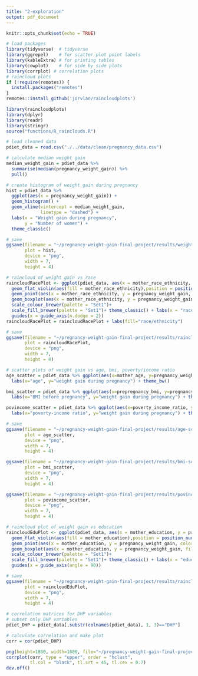 ```yaml
---
title: "2-exploration"
output: pdf_document
---
```


```r
knitr::opts_chunk$set(echo = TRUE)
```

```r
# load packages
library(tidyverse)  # tidyverse
library(ggrepel)    # for scatter plot point labels
library(kableExtra) # for printing tables
library(cowplot)    # for side by side plots
library(corrplot) # correlation plots
# raincloud plots
if (!require(remotes)) {
  install.packages("remotes")
}
remotes::install_github('jorvlan/raincloudplots')

library(raincloudplots)
library(dplyr)
library(readr)
library(stringr)
source("functions/R_rainclouds.R")
```

```r
# load cleaned data
pdiet_data = read.csv("./../data/clean/pregnancy_data.csv")
```

```r
# calculate median weight gain
median_weight_gain = pdiet_data %>%
  summarise(median(pregnancy_weight_gain)) %>%
  pull()

# create histogram of weight gain during pregnancy
hist = pdiet_data %>%
  ggplot(aes(x = pregnancy_weight_gain)) + 
  geom_histogram() +
  geom_vline(xintercept = median_weight_gain,
             linetype = "dashed") +
  labs(x = "Weight gain during pregnancy", 
       y = "Number of women") +
  theme_classic()

# save
ggsave(filename = "~/pregnancy-weight-gain-final-project/results/weight-gain-hist.png", 
       plot = hist, 
       device = "png", 
       width = 7, 
       height = 4)

```

```r
# raincloud of weight gain vs race
raincloudRacePlot <- ggplot(pdiet_data, aes(x = mother_race_ethnicity, y = pregnancy_weight_gain, fill = mother_race_ethnicity)) +
  geom_flat_violin(aes(fill = mother_race_ethnicity),position = position_nudge(x = .2, y = 0), adjust = 1.5, trim = FALSE, alpha = .5, colour = NA)+
  geom_point(aes(x = mother_race_ethnicity, y = pregnancy_weight_gain, color = mother_race_ethnicity),position = position_jitter(width = .15, height = 0), size = 1, shape = 20)+
  geom_boxplot(aes(x = mother_race_ethnicity, y = pregnancy_weight_gain, fill = mother_race_ethnicity),outlier.shape = NA, alpha = .5, width = .1, colour = "black")+
  scale_colour_brewer(palette = "Set1")+
  scale_fill_brewer(palette = "Set1")+ theme_classic() + labs(x = "race/ethnicity", y = "weight gain during pregnancy") + 
  guides(x = guide_axis(n.dodge = 2))
raincloudRacePlot = raincloudRacePlot + labs(fill="race/ethnicity")

# save
ggsave(filename = "~/pregnancy-weight-gain-final-project/results/raincloud-race.png", 
       plot = raincloudRacePlot, 
       device = "png", 
       width = 7, 
       height = 4)
```

```r
# scatter plots of weight gain vs age, bmi, poverty/income ratio
age_scatter = pdiet_data %>% ggplot(aes(x=mother_age, y=pregnancy_weight_gain)) + geom_point() +
  labs(x="age", y="weight gain during pregnancy") + theme_bw()

bmi_scatter = pdiet_data %>% ggplot(aes(x=prepregnancy_bmi, y=pregnancy_weight_gain)) + geom_point() +
  labs(x="BMI before pregnancy", y="weight gain during pregnancy") + theme_bw()

povincome_scatter = pdiet_data %>% ggplot(aes(x=poverty_income_ratio, y=pregnancy_weight_gain)) + geom_point() +
  labs(x="poverty-income ratio", y="weight gain during pregnancy") + theme_bw()

# save
ggsave(filename = "~/pregnancy-weight-gain-final-project/results/age-scatter.png", 
       plot = age_scatter, 
       device = "png", 
       width = 7, 
       height = 4)

ggsave(filename = "~/pregnancy-weight-gain-final-project/results/bmi-scatter.png", 
       plot = bmi_scatter, 
       device = "png", 
       width = 7, 
       height = 4)

ggsave(filename = "~/pregnancy-weight-gain-final-project/results/povincome-scatter.png", 
       plot = povincome_scatter, 
       device = "png", 
       width = 7, 
       height = 4)
```

```r
# raincloud plot of weight gain vs education
raincloudEduPlot <- ggplot(pdiet_data, aes(x = mother_education, y = pregnancy_weight_gain, fill = mother_education)) +
  geom_flat_violin(aes(fill = mother_education),position = position_nudge(x = .2, y = 0), adjust = 1.5, trim = FALSE, alpha = .5, colour = NA)+
  geom_point(aes(x = mother_education, y = pregnancy_weight_gain, color = mother_education),position = position_jitter(width = .15, height = 0), size = 1, shape = 20)+
  geom_boxplot(aes(x = mother_education, y = pregnancy_weight_gain, fill = mother_education),outlier.shape = NA, alpha = .5, width = .1, colour = "black")+
  scale_colour_brewer(palette = "Set1")+
  scale_fill_brewer(palette = "Set1")+ theme_classic() + labs(x = "education level", y = "weight gain during pregnancy") +
  guides(x = guide_axis(angle = 90))

# save
ggsave(filename = "~/pregnancy-weight-gain-final-project/results/raincloud-education.png", 
       plot = raincloudEduPlot, 
       device = "png", 
       width = 7, 
       height = 4)

```

```r
# correlation matrices for DHP variables
# subset only DHP variables
pdiet_DHP = pdiet_data[,substr(colnames(pdiet_data), 1, 3)=="DHP"]

# calculate correlation and make plot
corr = cor(pdiet_DHP)

png(height=1800, width=1800, file="~/pregnancy-weight-gain-final-project/results/DHP-correlation.png", type = "cairo")
corrplot(corr, type = "upper", order = "hclust", 
         tl.col = "black", tl.srt = 45, tl.cex = 0.7)
dev.off()
```